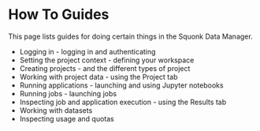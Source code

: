 

<Head>
  <title>Data Manager User Documentation - How To Guides</title>
</Head>

<DocsNav />

# How To Guides

This page lists guides for doing certain things in the Squonk Data Manager.

* <InternalLink href="./how-to/login">Logging in</InternalLink> - logging in and authenticating
* <InternalLink href="./how-to/context">Setting the project context</InternalLink> - defining your workspace
* <InternalLink href="./how-to/create-project">Creating projects</InternalLink> - and the different types of project
* <InternalLink href="./how-to/projects-tab">Working with project data</InternalLink> - using the Project tab
* <InternalLink href="/docs/how-to/applications">Running applications</InternalLink> - launching and using Jupyter notebooks
* <InternalLink href="/docs/how-to/jobs">Running jobs</InternalLink> - launching jobs
* <InternalLink href="./how-to/execution">Inspecting job and application execution</InternalLink> - using the Results tab
* Working with datasets
* Inspecting usage and quotas

